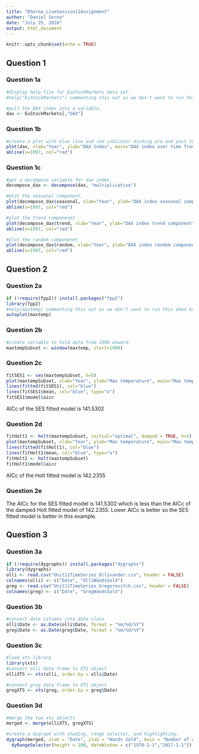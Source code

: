 ```yaml
---
title: "DSerna_LiveSession11Assignment"
author: "Daniel Serna"
date: "July 25, 2018"
output: html_document
---
```


```r
knitr::opts_chunk$set(echo = TRUE)
```

## Question 1

### Question 1a

```r
#display help file for EuStockMarkets data set.
#help("EuStockMarkets") commenting this out as we don't want to run this when knitting.

#pull the DAX index into a variable.
dax <- EuStockMarkets[,"DAX"]
```

### Question 1b
```r
#create a plot with blue line and red indicator divding pre and post 1997 data.
plot(dax, xlab="Year", ylab="DAX Index", main="DAX index over time from 1991 to 1999", col="blue")
abline(v=1997, col="red")
```

### Question 1c
```r
#get a decompose variable for dax index.
decompose_dax <- decompose(dax, "multiplicative")

#plot the seasonal component.
plot(decompose_dax$seasonal, xlab="Year", ylab="DAX index seasonal component", main="DAX index seasonal component from 1991 to 1999", col="blue")
abline(v=1997, col="red")

#plot the trend componenet
plot(decompose_dax$trend, xlab="Year", ylab="DAX index trend component", main="DAX index trend component from 1991 to 1999", col="blue")
abline(v=1997, col="red")

#plot the random componenet
plot(decompose_dax$random, xlab="Year", ylab="DAX index random component", main="DAX index random component from 1991 to 1999", col="blue")
abline(v=1997, col="red")
```

## Question 2

### Question 2a
```r
if (!require(fpp2)) install.packages("fpp2")
library(fpp2)
#help(maxtemp) commenting this out as we don't want to run this when knitting.
autoplot(maxtemp)
```

### Question 2b
```r
#create variable to hold data from 1990 onward.
maxtempSubset <- window(maxtemp, start=1990)
```

### Question 2c
```r
fitSES1 <- ses(maxtempSubset, h=5)
plot(maxtempSubset, xlab="Year", ylab="Max temperature", main="Max temperatures from 1990-2021", xlim=c(1990,2021))
lines(fitted(fitSES1), col="blue")
lines(fitSES1$mean, col="blue", type="o")
fitSES1$model$aicc
```
AICc of the SES fitted model is 141.5302

### Question 2d
```r
fitHolt1 <- holt(maxtempSubset, initial="optimal", damped = TRUE, h=5)
plot(maxtempSubset, xlab="Year", ylab="Max temperature", main="Max temperatures from 1990-2021", xlim=c(1990,2021))
lines(fitted(fitHolt1), col="blue")
lines(fitHolt1$mean, col="blue", type="o")
fitHolt2 <- holt(maxtempSubset)
fitHolt1$model$aicc
```
AICc of the Holt fitted model is 142.2355

### Question 2e
The AICc for the SES fitted model is 141.5302 which is less than the AICc of the damped Holt fitted model of 142.2355. Lower AICc is better so the SES fitted model is better in this example.

## Question 3

### Question 3a
```r
if (!require(dygraphs)) install.packages("dygraphs")
library(dygraphs)
olli <- read.csv("Unit11TimeSeries_Ollivander.csv", header = FALSE)
colnames(olli) <- c("Date", "OlliWandsSold")
greg <- read.csv("Unit11TimeSeries_Gregorovitch.csv", header = FALSE)
colnames(greg) <- c("Date", "GregWandsSold")
```
### Question 3b
```r
#convert date columns into date class
olli$Date <- as.Date(olli$Date, format = "%m/%d/%Y")
greg$Date <- as.Date(greg$Date, format = "%m/%d/%Y")
```

### Question 3c
```r
#load xts library
library(xts)
#convert olli data frame to XTS object
olliXTS <- xts(olli, order.by = olli$Date)

#convert greg data frame to XTS object
gregXTS <- xts(greg, order.by = greg$Date)
```

### Question 3d
```r
#merge the two xts objects
merged <- merge(olliXTS, gregXTS)

#create a dygraph with shading, range selector, and highlighting.
dygraph(merged, xlab = "Date", ylab = "Wands Sold", main = "Number of wands sold by year") %>% dySeries("OlliWandsSold", color = "red") %>% dySeries("GregWandsSold", color = "green") %>% dyShading(from = "1995-1-1", to = "1999-1-1") %>% dyHighlight(highlightSeriesOpts = list(strokeWidth = 3)) %>% 
  dyRangeSelector(height = 100, dateWindow = c("1970-1-1","2017-1-1")) 
```